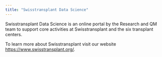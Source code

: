 ```yaml
---
title: "Swisstransplant Data Science"
---
```


Swisstransplant Data Science is an online portal by the Research and QM team to support core activities at Swisstransplant and the six transplant centers.

To learn more about Swisstransplant visit our website <https://www.swisstransplant.org/>.